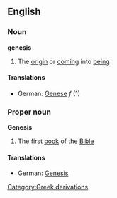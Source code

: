 ==English==
===Noun===
'''genesis'''
#The [[origin]] or [[coming]] into [[being]]
====Translations====
*German: [[Genese]] ''f'' (1)
===Proper noun===
{{wikipedia}}
'''Genesis'''
#The first [[book]] of the [[Bible]]
====Translations====
*German: [[Genesis]]
[[Category:Greek derivations]]